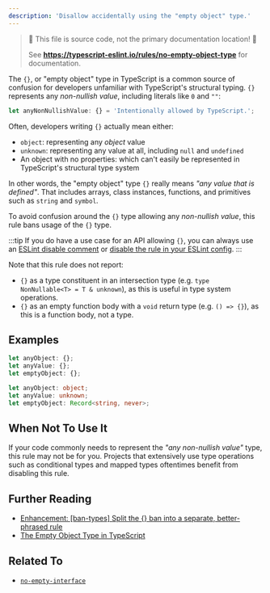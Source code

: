 ```yaml
---
description: 'Disallow accidentally using the "empty object" type.'
---
```



> 🛑 This file is source code, not the primary documentation location! 🛑
>
> See **https://typescript-eslint.io/rules/no-empty-object-type** for documentation.

The `{}`, or "empty object" type in TypeScript is a common source of confusion for developers unfamiliar with TypeScript's structural typing.
`{}` represents any _non-nullish value_, including literals like `0` and `""`:

```ts
let anyNonNullishValue: {} = 'Intentionally allowed by TypeScript.';
```

Often, developers writing `{}` actually mean either:

- `object`: representing any _object_ value
- `unknown`: representing any value at all, including `null` and `undefined`
- An object with no properties: which can't easily be represented in TypeScript's structural type system

In other words, the "empty object" type `{}` really means _"any value that is defined"_.
That includes arrays, class instances, functions, and primitives such as `string` and `symbol`.

To avoid confusion around the `{}` type allowing any _non-nullish value_, this rule bans usage of the `{}` type.

:::tip
If you do have a use case for an API allowing `{}`, you can always use an [ESLint disable comment](https://eslint.org/docs/latest/use/configure/rules#using-configuration-comments-1) or [disable the rule in your ESLint config](https://eslint.org/docs/latest/use/configure/rules#using-configuration-files-1).
:::

Note that this rule does not report:

- `{}` as a type constituent in an intersection type (e.g. `type NonNullable<T> = T & unknown`), as this is useful in type system operations.
- `{}` as an empty function body with a `void` return type (e.g. `() => {}`), as this is a function body, not a type.

## Examples

<Tabs>
<TabItem value="❌ Incorrect">

```ts
let anyObject: {};
let anyValue: {};
let emptyObject: {};
```

</TabItem>
<TabItem value="✅ Correct">

```ts
let anyObject: object;
let anyValue: unknown;
let emptyObject: Record<string, never>;
```

</TabItem>
</Tabs>

## When Not To Use It

If your code commonly needs to represent the _"any non-nullish value"_ type, this rule may not be for you.
Projects that extensively use type operations such as conditional types and mapped types oftentimes benefit from disabling this rule.

## Further Reading

- [Enhancement: [ban-types] Split the {} ban into a separate, better-phrased rule](https://github.com/typescript-eslint/typescript-eslint/issues/8700)
- [The Empty Object Type in TypeScript](https://www.totaltypescript.com/the-empty-object-type-in-typescript)

## Related To

- [`no-empty-interface`](./no-empty-interface.mdx)
